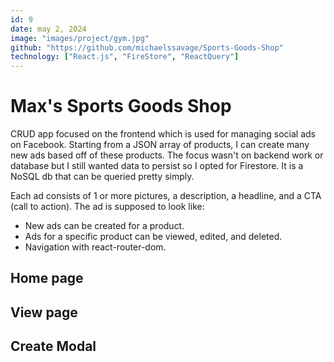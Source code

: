---
id: 9
date: may 2, 2024
image: "images/project/gym.jpg"
github: "https://github.com/michaelssavage/Sports-Goods-Shop"
technology: ["React.js", "FireStore", "ReactQuery"]
---

# Max's Sports Goods Shop

CRUD app focused on the frontend which is used for managing social ads on Facebook. Starting from a JSON array of products, I can create many new ads based off of these products. The focus wasn't on backend work or database but I still wanted data to persist so I opted for Firestore. It is a NoSQL db that can be queried pretty simply.

<Picture
  src="images/project/gym.jpg"
  alt="Gym pic of medicine ball and kettlebell"
/>

Each ad consists of 1 or more pictures, a description, a headline, and a CTA (call to action). The ad is supposed to look like: <BlogLink link="https://admockups.com/facebook-ad-mockup" external />

- New ads can be created for a product.
- Ads for a specific product can be viewed, edited, and deleted.
- Navigation with react-router-dom.

## Home page

<Picture
  src="/images/project/goods-store-home.png"
  alt="Home page of the app"
/>

## View page

<Picture
  src="/images/project/goods-store-view.png"
  alt="View page of the app"
/>

## Create Modal

<Picture
  src="/images/project/goods-store-create.png"
  alt="Create page of the app"
/>
